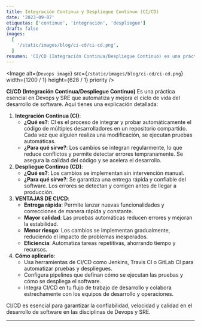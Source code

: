 ```yaml
---
title: Integración Continua y Despliegue Continuo (CI/CD)
date: '2023-09-07'
etiquetas: ['continuo', 'integración', 'despliegue']
draft: false
images:
  [
    '/static/images/blog/ci-cd/ci-cd.png',
  ]
resumen: 'CI/CD (Integración Continua/Despliegue Continuo) es una práctica esencial en Devops y SRE que automatiza y mejora el ciclo de vida del desarrollo de software...'
---
```


<Image
  alt={`Devops image`}
  src={`/static/images/blog/ci-cd/ci-cd.png`}
  width={1200 / 1}
  height={628 / 1}
  priority
/>

**CI/CD (Integración Continua/Despliegue Continuo)** Es una práctica esencial en Devops y SRE que automatiza y mejora el ciclo de vida del desarrollo de software. Aquí tienes una explicación detallada:

1. **Integración Continua (CI)**:
     - **¿Qué es?**: CI es el proceso de integrar y probar automáticamente el código de múltiples desarrolladores en un repositorio compartido. Cada vez que alguien realiza una modificación, se ejecutan pruebas automáticas.
     - **¿Para qué sirve?**: Los cambios se integran regularmente, lo que reduce conflictos y permite detectar errores tempranamente. Se asegura la calidad del código y se acelera el desarrollo.
2. **Despliegue Continuo (CD)**:
     - **¿Qué es?**: Los cambios se implementan sin intervención manual.
     - **¿Para qué sirve?**: Se garantiza una entrega rápida y confiable del software. Los errores se detectan y corrigen antes de llegar a producción.
3. **VENTAJAS DE CI/CD**:
     - **Entrega rápida**: Permite lanzar nuevas funcionalidades y correcciones de manera rápida y constante.
     - **Mayor calidad**: Las pruebas automáticas reducen errores y mejoran la estabilidad.
     - **Menor riesgo**: Los cambios se implementan gradualmente, reduciendo el impacto de problemas inesperados.
     - **Eficiencia**: Automatiza tareas repetitivas, ahorrando tiempo y recursos.
4. **Cómo aplicarlo**:
     - Usa herramientas de CI/CD como Jenkins, Travis CI o GitLab CI para automatizar pruebas y despliegues.
     - Configura pipelines que definan cómo se ejecutan las pruebas y cómo se despliega el software.
     - Integra CI/CD en tu flujo de trabajo de desarrollo y colabora estrechamente con los equipos de desarrollo y operaciones.

CI/CD es esencial para garantizar la confiabilidad, velocidad y calidad en el desarrollo de software en las disciplinas de Devops y SRE.

---
